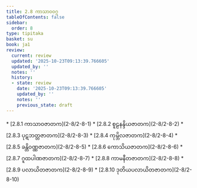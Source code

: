 ```yaml
---
title: 2.8 ကာသာဝဝဂ္ဂ
tableOfContents: false
sidebar:
  order: 8
type: tipitaka
basket: su
book: ja1
review:
  current: review
  updated: '2025-10-23T09:13:39.766605'
  updated_by: ''
  notes: ''
  history:
  - state: review
    date: '2025-10-23T09:13:39.766605'
    updated_by: ''
    notes: ''
    previous_state: draft
---
```



<ReviewStatus review={frontmatter.review} showDetails={true} />

<HypothesisAnnotation frontmatter={frontmatter} />

<DynamicBreadcrumb />



<TableOfContents book="ja1" section="2.8">
* [2.8.1 ကာသာဝဇာတက](2-8/2-8-1)
* [2.8.2 စူဠနန္ဒိယဇာတက](2-8/2-8-2)
* [2.8.3 ပုဋဘတ္တဇာတက](2-8/2-8-3)
* [2.8.4 ကုမ္ဘိလဇာတက](2-8/2-8-4)
* [2.8.5 ခန္တိဝဏ္ဏဇာတက](2-8/2-8-5)
* [2.8.6 ကောသိယဇာတက](2-8/2-8-6)
* [2.8.7 ဂူထပါဏဇာတက](2-8/2-8-7)
* [2.8.8 ကာမနီတဇာတက](2-8/2-8-8)
* [2.8.9 ပလာယိတဇာတက](2-8/2-8-9)
* [2.8.10 ဒုတိယပလာယိတဇာတက](2-8/2-8-10)
</TableOfContents>